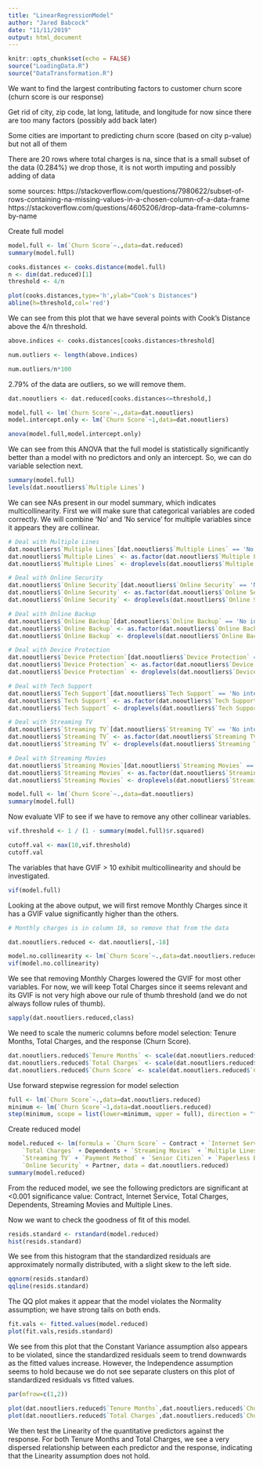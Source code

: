 ```yaml
---
title: "LinearRegressionModel"
author: "Jared Babcock"
date: "11/11/2019"
output: html_document
---
```



```r
knitr::opts_chunk$set(echo = FALSE)
source("LoadingData.R")
source("DataTransformation.R")
```

We want to find the largest contributing factors to customer churn score (churn score is our response)

Get rid of city, zip code, lat long, latitude, and longitude for now since there are too many factors (possibly add back later)

Some cities are important to predicting churn score (based on city p-value) but not all of them

There are 20 rows where total charges is na, since that is a small subset of the data (0.284%) we drop those,
it is not worth imputing and possibly adding of data


some sources:
https://stackoverflow.com/questions/7980622/subset-of-rows-containing-na-missing-values-in-a-chosen-column-of-a-data-frame
https://stackoverflow.com/questions/4605206/drop-data-frame-columns-by-name

Create full model

```r
model.full <- lm(`Churn Score`~.,data=dat.reduced)
summary(model.full)
```

```r
cooks.distances <- cooks.distance(model.full)
n <- dim(dat.reduced)[1]
threshold <- 4/n

plot(cooks.distances,type='h',ylab="Cook's Distances")
abline(h=threshold,col='red')
```

We can see from this plot that we have several points with Cook's Distance above the 4/n threshold.

```r
above.indices <- cooks.distances[cooks.distances>threshold]

num.outliers <- length(above.indices)

num.outliers/n*100
```

2.79% of the data are outliers, so we will remove them.

```r
dat.nooutliers <- dat.reduced[cooks.distances<=threshold,]
```

```r
model.full <- lm(`Churn Score`~.,data=dat.nooutliers)
model.intercept.only <- lm(`Churn Score`~1,data=dat.nooutliers)

anova(model.full,model.intercept.only)
```

We can see from this ANOVA that the full model is statistically significantly better than a model with no predictors and only an intercept. So, we can do variable selection next.

```r
summary(model.full)
levels(dat.nooutliers$`Multiple Lines`)
```
We can see NAs present in our model summary, which indicates multicollinearity. First we will make sure that categorical variables are coded correctly. We will combine 'No' and 'No service' for multiple variables since it appears they are collinear.

```r
# Deal with Multiple Lines
dat.nooutliers$`Multiple Lines`[dat.nooutliers$`Multiple Lines` == 'No phone service'] <- 'No'
dat.nooutliers$`Multiple Lines` <- as.factor(dat.nooutliers$`Multiple Lines`)
dat.nooutliers$`Multiple Lines` <- droplevels(dat.nooutliers$`Multiple Lines`)

# Deal with Online Security
dat.nooutliers$`Online Security`[dat.nooutliers$`Online Security` == 'No internet service'] <- 'No'
dat.nooutliers$`Online Security` <- as.factor(dat.nooutliers$`Online Security`)
dat.nooutliers$`Online Security` <- droplevels(dat.nooutliers$`Online Security`)

# Deal with Online Backup
dat.nooutliers$`Online Backup`[dat.nooutliers$`Online Backup` == 'No internet service'] <- 'No'
dat.nooutliers$`Online Backup` <- as.factor(dat.nooutliers$`Online Backup`)
dat.nooutliers$`Online Backup` <- droplevels(dat.nooutliers$`Online Backup`)

# Deal with Device Protection
dat.nooutliers$`Device Protection`[dat.nooutliers$`Device Protection` == 'No internet service'] <- 'No'
dat.nooutliers$`Device Protection` <- as.factor(dat.nooutliers$`Device Protection`)
dat.nooutliers$`Device Protection` <- droplevels(dat.nooutliers$`Device Protection`)

# Deal with Tech Support
dat.nooutliers$`Tech Support`[dat.nooutliers$`Tech Support` == 'No internet service'] <- 'No'
dat.nooutliers$`Tech Support` <- as.factor(dat.nooutliers$`Tech Support`)
dat.nooutliers$`Tech Support` <- droplevels(dat.nooutliers$`Tech Support`)

# Deal with Streaming TV
dat.nooutliers$`Streaming TV`[dat.nooutliers$`Streaming TV` == 'No internet service'] <- 'No'
dat.nooutliers$`Streaming TV` <- as.factor(dat.nooutliers$`Streaming TV`)
dat.nooutliers$`Streaming TV` <- droplevels(dat.nooutliers$`Streaming TV`)

# Deal with Streaming Movies
dat.nooutliers$`Streaming Movies`[dat.nooutliers$`Streaming Movies` == 'No internet service'] <- 'No'
dat.nooutliers$`Streaming Movies` <- as.factor(dat.nooutliers$`Streaming Movies`)
dat.nooutliers$`Streaming Movies` <- droplevels(dat.nooutliers$`Streaming Movies`)
```

```r
model.full <- lm(`Churn Score`~.,data=dat.nooutliers)
summary(model.full)
```

Now evaluate VIF to see if we have to remove any other collinear variables.

```r

vif.threshold <- 1 / (1 - summary(model.full)$r.squared)

cutoff.val <- max(10,vif.threshold)
cutoff.val
```

The variables that have GVIF > 10 exhibit multicollinearity and should be investigated.

```r
vif(model.full)
```

Looking at the above output, we will first remove Monthly Charges since it has a GVIF value significantly higher than the others.

```r
# Monthly charges is in column 18, so remove that from the data

dat.nooutliers.reduced <- dat.nooutliers[,-18]
```

```r
model.no.collinearity <- lm(`Churn Score`~.,data=dat.nooutliers.reduced)
vif(model.no.collinearity)
```

We see that removing Monthly Charges lowered the GVIF for most other variables. For now, we will keep Total Charges since it seems relevant and its GVIF is not very high above our rule of thumb threshold (and we do not always follow rules of thumb).

```r
sapply(dat.nooutliers.reduced,class)
```

We need to scale the numeric columns before model selection: Tenure Months, Total Charges, and the response (Churn Score).

```r
dat.nooutliers.reduced$`Tenure Months` <- scale(dat.nooutliers.reduced$`Tenure Months`)
dat.nooutliers.reduced$`Total Charges` <- scale(dat.nooutliers.reduced$`Total Charges`)
dat.nooutliers.reduced$`Churn Score` <- scale(dat.nooutliers.reduced$`Churn Score`)
```

Use forward stepwise regression for model selection

```r
full <- lm(`Churn Score`~.,data=dat.nooutliers.reduced)
minimum <- lm(`Churn Score`~1,data=dat.nooutliers.reduced)
step(minimum, scope = list(lower=minimum, upper = full), direction = "forward")
```

Create reduced model

```r
model.reduced <- lm(formula = `Churn Score` ~ Contract + `Internet Service` + 
    `Total Charges` + Dependents + `Streaming Movies` + `Multiple Lines` + 
    `Streaming TV` + `Payment Method` + `Senior Citizen` + `Paperless Billing` + 
    `Online Security` + Partner, data = dat.nooutliers.reduced)
summary(model.reduced)
```

From the reduced model, we see the following predictors are significant at <0.001 significance value:
Contract, Internet Service, Total Charges, Dependents, Streaming Movies and Multiple Lines.

Now we want to check the goodness of fit of this model.

```r
resids.standard <- rstandard(model.reduced)
hist(resids.standard)
```

We see from this histogram that the standardized residuals are approximately normally distributed, with a slight skew to the left side.

```r
qqnorm(resids.standard)
qqline(resids.standard)
```

The QQ plot makes it appear that the model violates the Normality assumption; we have strong tails on both ends.

```r
fit.vals <- fitted.values(model.reduced)
plot(fit.vals,resids.standard)
```

We see from this plot that the Constant Variance assumption also appears to be violated, since the standardized residuals seem to trend downwards as the fitted values increase. However, the Independence assumption seems to hold because we do not see separate clusters on this plot of standardized residuals vs fitted values.

```r
par(mfrow=c(1,2))

plot(dat.nooutliers.reduced$`Tenure Months`,dat.nooutliers.reduced$`Churn Score`)
plot(dat.nooutliers.reduced$`Total Charges`,dat.nooutliers.reduced$`Churn Score`)
```

We then test the Linearity of the quantitative predictors against the response. For both Tenure Months and Total Charges, we see a very dispersed relationship between each predictor and the response, indicating that the Linearity assumption does not hold.
